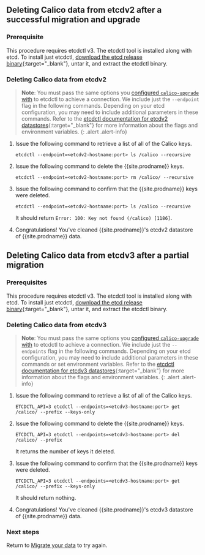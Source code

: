 ## Deleting Calico data from etcdv2 after a successful migration and upgrade

### Prerequisite

This procedure requires etcdctl v3. The etcdctl tool is installed along with etcd. To install just etcdctl, [download the etcd release binary](https://github.com/coreos/etcd/releases){:target="_blank"}, untar it, and extract the etcdctl binary.
  
### Deleting Calico data from etcdv2

> **Note**: You must pass the same options you 
> [configured `calico-upgrade` with](/_includes/content/setup#configuring-calico-upgrade-to-connect-to-the-etcdv2-datastore) 
> to etcdctl to achieve a connection. We include just the `--endpoint` flag in the
> following commands. Depending on your etcd configuration, you may need to include
> additional parameters in these commands. Refer to the 
> [etcdctl documentation for etcdv2 datastores](https://github.com/coreos/etcd/blob/master/etcdctl/READMEv2.md){:target="_blank"}
> for more information about the flags and environment variables.
{: .alert .alert-info}

1. Issue the following command to retrieve a list of all of the Calico keys.
   
   ```
   etcdctl --endpoint=<etcdv2-hostname:port> ls /calico --recursive
   ```
   
1. Issue the following command to delete the {{site.prodname}} keys.
   
   ```
   etcdctl --endpoint=<etcdv2-hostname:port> rm /calico/ --recursive 
   ```
   
1. Issue the following command to confirm that the {{site.prodname}} keys were deleted.
   
   ```
   etcdctl --endpoint=<etcdv2-hostname:port> ls /calico --recursive
   ```
   
   It should return `Error: 100: Key not found (/calico) [1186]`.
   
1. Congratulations! You've cleaned {{site.prodname}}'s etcdv2 datastore of {{site.prodname}}
   data. 

## Deleting Calico data from etcdv3 after a partial migration

### Prerequisites

This procedure requires etcdctl v3. The etcdctl tool is installed along with etcd. To install just etcdctl, [download the etcd release binary](https://github.com/coreos/etcd/releases){:target="_blank"}, untar it, and extract the etcdctl binary.
  

### Deleting Calico data from etcdv3

> **Note**: You must pass the same options you 
> [configured `calico-upgrade` with](/_includes/content/setup#configuring-calico-upgrade-to-connect-to-the-etcdv3-cluster) 
> to etcdctl to achieve a connection. We include just the `--endpoints` flag in the
> following commands. Depending on your etcd configuration, you may need to include
> additional parameters in these commands or set environment variables. Refer to the 
> [etcdctl documentation for etcdv3 datastores](https://github.com/coreos/etcd/blob/master/etcdctl/README.md){:target="_blank"} 
> for more information about the flags and environment variables.
{: .alert .alert-info}

1. Issue the following command to retrieve a list of all of the Calico keys.
   
   ```
   ETCDCTL_API=3 etcdctl --endpoints=<etcdv3-hostname:port> get /calico/ --prefix --keys-only
   ```
   
1. Issue the following command to delete the {{site.prodname}} keys.
   
   ```
   ETCDCTL_API=3 etcdctl --endpoints=<etcdv3-hostname:port> del /calico/ --prefix 
   ```
   
   It returns the number of keys it deleted.
   
1. Issue the following command to confirm that the {{site.prodname}} keys were deleted.
   
   ```
   ETCDCTL_API=3 etcdctl --endpoints=<etcdv3-hostname:port> get /calico/ --prefix --keys-only
   ```
   
   It should return nothing.
   
1. Congratulations! You've cleaned {{site.prodname}}'s etcdv3 datastore of {{site.prodname}}
   data. 
   
### Next steps

Return to [Migrate your data](/_includes/content/migrate)
to try again.

